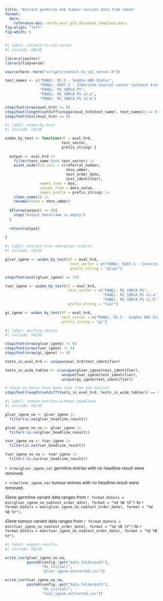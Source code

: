 ```yaml
---
title: "Extract germline and tumour variant data from iGene"
format: 
  docx:
    reference-doc: north_west_glh_document_template.docx
fig-align: "left"
fig-wdith: 6
---
```


```r
#| label: connect-to-sql-server
#| include: FALSE

library(janitor)
library(tidyverse)

source(here::here("scripts/connect_to_sql_server.R"))

test_names <- c("PANEL: M2.5 - SeqOne HRD Status",
                "PANEL: R207.1 - Inherited ovarian cancer (without breast cancer) v4.0 (ICP)",
                "PANEL: M2_tBRCA_PS",
                "PANEL: M2_tBRCA_PS v2.a",
                "PANEL: M2_tBRCA_PS v2.b")

stopifnot(nrow(eval_hrd) != 0)
stopifnot(length(setdiff(unique(eval_hrd$test_name), test_names)) == 0)
stopifnot(ncol(eval_hrd) == 8)

```

```r
#| label: widen-by-test
#| include: FALSE

widen_by_test <- function(df = eval_hrd, 
                          test_vector,
                          prefix_string) {
  
  output <- eval_hrd |> 
    filter(test_name %in% test_vector) |> 
    pivot_wider(id_cols = c(referral_number, 
                            nhsn_umber,
                            test_order_date, 
                            test_identifier),
                names_from = box,
                values_from = data_value,
                names_prefix = prefix_string) |> 
    clean_names() |> 
    rename(nhsno = nhsn_umber)
  
  if(nrow(output) == 0){
    stop("Output dataframe is empty")
  }
  
  return(output)
  
}

```

```r
#| label: extract-tvar-and-glvar-results
#| include: FALSE

glvar_igene <- widen_by_test(df = eval_hrd,
                              test_vector = c("PANEL: R207.1 - Inherited ovarian cancer (without breast cancer) v4.0 (ICP)"), 
                              prefix_string = "glvar")

stopifnot(ncol(glvar_igene) == 23)

tvar_igene <- widen_by_test(df = eval_hrd,
                             test_vector = c("PANEL: M2_tBRCA_PS",
                                             "PANEL: M2_tBRCA_PS v2.a",
                                             "PANEL: M2_tBRCA_PS v2.b"), 
                             prefix_string = "tvar")

gi_igene <- widen_by_test(df = eval_hrd,
                          test_vector = c("PANEL: M2.5 - SeqOne HRD Status"), 
                          prefix_string = "gi")


```

```r
#| label: perform-checks
#| include: FALSE

stopifnot(nrow(glvar_igene) != 0)
stopifnot(nrow(tvar_igene) != 0)
stopifnot(nrow(gi_igene) != 0)

tests_in_eval_hrd <- unique(eval_hrd$test_identifier)

tests_in_wide_tables <- c(unique(glvar_igene$test_identifier),
                          unique(tvar_igene$test_identifier),
                          unique(gi_igene$test_identifier))

# Check no tests have been lost from the dataset
stopifnot(length(setdiff(tests_in_eval_hrd, tests_in_wide_tables)) == 0)

```

```r
#| label: remove-entries-without-headlines
#| include: FALSE

glvar_igene_na <- glvar_igene |> 
  filter(is.na(glvar_headline_result))

glvar_igene_no_na <- glvar_igene |> 
  filter(!is.na(glvar_headline_result))

tvar_igene_na <- tvar_igene |> 
  filter(is.na(tvar_headline_result))

tvar_igene_no_na <- tvar_igene |> 
  filter(!is.na(tvar_headline_result))

```

`r nrow(glvar_igene_na)` germline entries with no headline result were removed.

`r nrow(tvar_igene_na)` tumour entries with no headline result were removed.

iGene germline variant data ranges from 
`r format.Date(x = min(glvar_igene_no_na$test_order_date), format = "%d %B %Y")`
to
`r format.Date(x = max(glvar_igene_no_na$test_order_date), format = "%d %B %Y")`.

iGene tumour variant data ranges from
`r format.Date(x = min(tvar_igene_no_na$test_order_date), format = "%d %B %Y")`
to
`r format.Date(x = max(tvar_igene_no_na$test_order_date), format = "%d %B %Y")`.

```r
#| label: export-results
#| include: FALSE

write_csv(glvar_igene_no_na,
          paste0(config::get("data_folderpath"),
                 "01_initial/",
                 "glvar_igene_extracted.csv"))

write_csv(tvar_igene_no_na,
          paste0(config::get("data_folderpath"),
                 "01_initial/",
                 "tvar_igene_extracted.csv"))

```
